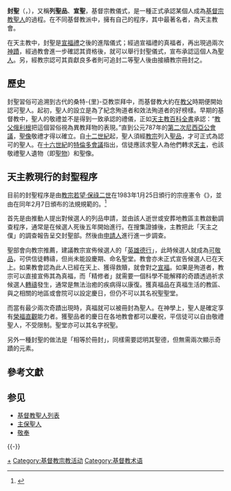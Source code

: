 '''封聖'''（{{lang-la|Canonizatio}}，{{lang-en|Canonization}}），又稱'''列聖品'''、'''宣聖'''，基督宗教儀式，是一種正式承認某個人成為[[基督教聖人|基督宗教聖人]]的過程。在不同基督教派中，擁有自己的程序，其中最著名者，為天主教會。

在天主教中，封聖是[[宣福禮|宣福禮]]之後的進階儀式；經過宣福禮的真福者，再出現過兩次[[神蹟|神蹟]]，經過教會進一步確認其資格後，就可以舉行封聖儀式，宣布承認這個人為[[基督教聖人|聖人]]。另，經教宗認可其貢獻良多者則可追封二等聖人後由接續教宗冊封之。

==歷史==
封聖習俗可追溯到古代的桑特-{里}-亞教崇拜中，而基督教大約在[[教會父老|教父]]時期便開始認可聖人。起初，聖人的設立是為了紀念殉道者和效法殉道者的好榜樣。早期的基督教中，聖人的敬禮並不是得到一致承認的禮儀，正如[[天主教百科全書|天主教百科全書]]承認：“[[教父|教父]][[俄利根|俄利根]]把這個習俗視為異教拜物的表現。”{{來源請求}}直到公元787年的[[第二次尼西亞公會議|第二次尼西亞公會議]]，[[聖像|聖像]]敬禮才得以確立。自[[十二世紀|十二世紀]]起，聖人須經[[教宗|教宗]]列入[[聖品|聖品]]，才可正式為認可的聖人。在[[十六世紀|十六世紀]]的[[特倫多會議|特倫多會議]]指出，信徒應該求聖人為他們轉求[[天主|天主]]，也該敬禮聖人遺物（即[[聖物|聖物]]）和聖像。

==天主教現行的封聖程序==
目前的封聖程序是由[[教宗若望·保祿二世|教宗若望·保祿二世]]在1983年1月25日頒行的宗座憲令《{{link-de|成全的神圣导师|Divinus Perfectionis Magister}}》，並由{{link-en|封聖部|Congregation for the Causes of Saints}}在同年2月7日頒布的法規規範的。<ref>{{Cite web |url=http://www.vatican.va/holy_father/john_paul_ii/apost_constitutions/documents/hf_jp-ii_apc_25011983_divinus-perfectionis-magister_en.html |title=《成全的神圣导师》宗座憲令 |access-date=2015-05-19 |archive-date=2014-12-28 |archive-url=https://web.archive.org/web/20141228152138/http://www.vatican.va/holy_father/john_paul_ii/apost_constitutions/documents/hf_jp-ii_apc_25011983_divinus-perfectionis-magister_en.html |dead-url=no }}</ref>

首先是由推動人提出對候選人的列品申請，並由該人逝世或安葬地教區主教啟動調查程序，通常是在候選人死後五年開始進行。在搜集證據後，主教把此「天主之僕」的調查報告呈交封聖部。然後由[[申請人_(天主教)|申請人]]進行進一步調查。

聖部會向教宗推薦，建議教宗宣佈候選人的「[[英雄德行|英雄德行]]」，此時候選人就成為[[可敬者|可敬品]]，可供信徒轉禱，但尚未能設慶期、命名聖堂。教會亦未正式宣告候選人已在天上。如果教會認為此人已經在天上、獲得救贖，就會對之[[宣福|宣福]]。如果是殉道者，教宗可以直接宣佈其為真福，而「精修者」就需要一個科學不能解釋的奇蹟透過祈求候選人[[轉禱|轉禱]]發生，通常是無法治癒的疾病得以康復。獲真福品在真福生活的教區、與之相關的地區或會院可以設定慶日，但仍不可以其名祝聖聖堂。

而當有最少兩次奇蹟出現時，真福就可以被冊封為聖人。在神學上，聖人是確定享有[[榮福直觀|榮福直觀]]能力者。獲聖品者的慶日在各地教會都可以慶祝，平信徒可以自由敬禮聖人，不受限制。聖堂亦可以其名字祝聖。

另外一種封聖的做法是「相等於冊封」，同樣需要認明其聖德，但無需兩次顯示奇蹟的元素。

== 參考文獻 ==
{{Reflist}}

== 参见 ==
{{Portal box|基督教|天主教}}
* [[基督教聖人列表|基督教聖人列表]]
* [[主保聖人|主保聖人]]
* [[敬奉|敬奉]]

{{-}}
{{Canonization}}
{{聖人}}

[[Category:基督教圣人|+]]
[[Category:基督教宗教活动|Category:基督教宗教活动]]
[[Category:基督教术语|Category:基督教术语]]